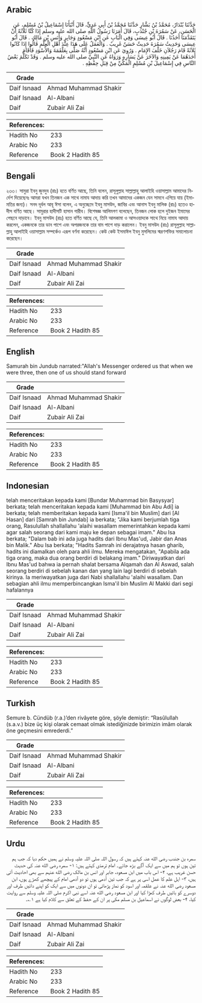 ## Arabic


<div dir="rtl" lang="ar" style={{fontSize:'larger',backgroundColor:'#f8f9fa',padding:20}}>
حَدَّثَنَا بُنْدَارٌ، مُحَمَّدُ بْنُ بَشَّارٍ حَدَّثَنَا مُحَمَّدُ بْنُ أَبِي عَدِيٍّ، قَالَ أَنْبَأَنَا إِسْمَاعِيلُ بْنُ مُسْلِمٍ، عَنِ الْحَسَنِ، عَنْ سَمُرَةَ بْنِ جُنْدَبٍ، قَالَ أَمَرَنَا رَسُولُ اللَّهِ صلى الله عليه وسلم إِذَا كُنَّا ثَلاَثَةً أَنْ يَتَقَدَّمَنَا أَحَدُنَا ‏.‏ قَالَ أَبُو عِيسَى وَفِي الْبَابِ عَنِ ابْنِ مَسْعُودٍ وَجَابِرٍ وَأَنَسِ بْنِ مَالِكٍ ‏.‏ قَالَ أَبُو عِيسَى وَحَدِيثُ سَمُرَةَ حَدِيثٌ حَسَنٌ غَرِيبٌ ‏.‏ وَالْعَمَلُ عَلَى هَذَا عِنْدَ أَهْلِ الْعِلْمِ قَالُوا إِذَا كَانُوا ثَلاَثَةً قَامَ رَجُلاَنِ خَلْفَ الإِمَامِ ‏.‏ وَرُوِيَ عَنِ ابْنِ مَسْعُودٍ أَنَّهُ صَلَّى بِعَلْقَمَةَ وَالأَسْوَدِ فَأَقَامَ أَحَدَهُمَا عَنْ يَمِينِهِ وَالآخَرَ عَنْ يَسَارِهِ وَرَوَاهُ عَنِ النَّبِيِّ صلى الله عليه وسلم ‏.‏ وَقَدْ تَكَلَّمَ بَعْضُ النَّاسِ فِي إِسْمَاعِيلَ بْنِ مُسْلِمٍ الْمَكِّيِّ مِنْ قِبَلِ حِفْظِهِ ‏.‏
</div>
<div style={{backgroundColor:'#f8f9fa',padding:20, marginBottom: 10}}><table> <thead> <tr> <th>Grade</th> <th></th> </tr> </thead> <tbody> <tr><td>Daif Isnaad</td><td>Ahmad Muhammad Shakir</td></tr><tr><td>Daif Isnaad</td><td>Al-Albani</td></tr><tr><td>Daif</td><td>Zubair Ali Zai</td></tr></tbody></table><table> <thead> <tr> <th>References:</th> <th></th> </tr> </thead> <tbody><tr><td>Hadith No</td><td>233</td></tr><tr><td>Arabic No</td><td>233</td></tr><tr><td>Reference</td><td>Book 2 Hadith 85</td></tr></tbody></table></div>

## Bengali


<div dir="ltr" lang="bn" style={{fontSize:'larger',backgroundColor:'#f8f9fa',padding:20}}>
২৩৩। সামুরা ইবনু জুনদুব (রাঃ) হতে বর্ণিত আছে, তিনি বলেন, রাসূলুল্লাহ সাল্লাল্লাহু আলাইহি ওয়াসাল্লাম আমাদের নির্দেশ দিয়েছেনঃ আমরা যখন তিনজন এক সাথে নামায আদায় করি তখন আমাদের একজন যেন সামনে এগিয়ে যায় (ইমামতির জন্য)। সনদ দূর্বল আবূ ঈসা বলেন, এ অনুচ্ছেদে ইবনু মাসউদ, জাবির এবং আনাস ইবনু মালিক (রাঃ) হতেও হাদীস বর্ণিত আছে। সামুরার হাদীসটি হাসান গারীব। বিশেষজ্ঞ আলিমগণ বলেছেন, তিনজন লোক হলে দুইজন ইমামের পেছনে দাড়াবে। ইবনু মাসউদ (রাঃ) হতে বর্ণিত আছে যে, তিনি আলকামা ও আসওয়াদকে সাথে নিয়ে নামায আদায় করলেন, একজনকে তার ডান পাশে এবং অপরজনকে তার বাম পাশে দাড় করালেন। ইবনু মাসউদ (রাঃ) রাসূলুল্লাহ সাল্লাল্লাহু আলাইহি ওয়াসাল্লাম সম্পর্কেও এরূপ বর্ণনা করেছেন। কেউ কেউ ইসমাঈল ইবনু মুসলিমের স্মরণশক্তির সমালোচনা করেছেন।
</div>
<div style={{backgroundColor:'#f8f9fa',padding:20, marginBottom: 10}}><table> <thead> <tr> <th>Grade</th> <th></th> </tr> </thead> <tbody> <tr><td>Daif Isnaad</td><td>Ahmad Muhammad Shakir</td></tr><tr><td>Daif Isnaad</td><td>Al-Albani</td></tr><tr><td>Daif</td><td>Zubair Ali Zai</td></tr></tbody></table><table> <thead> <tr> <th>References:</th> <th></th> </tr> </thead> <tbody><tr><td>Hadith No</td><td>233</td></tr><tr><td>Arabic No</td><td>233</td></tr><tr><td>Reference</td><td>Book 2 Hadith 85</td></tr></tbody></table></div>

## English


<div dir="ltr" lang="en" style={{fontSize:'larger',backgroundColor:'#f8f9fa',padding:20}}>
Samurah bin Jundub narrated:"Allah's Messenger ordered us that when we were three, then one of us should stand forward
</div>
<div style={{backgroundColor:'#f8f9fa',padding:20, marginBottom: 10}}><table> <thead> <tr> <th>Grade</th> <th></th> </tr> </thead> <tbody> <tr><td>Daif Isnaad</td><td>Ahmad Muhammad Shakir</td></tr><tr><td>Daif Isnaad</td><td>Al-Albani</td></tr><tr><td>Daif</td><td>Zubair Ali Zai</td></tr></tbody></table><table> <thead> <tr> <th>References:</th> <th></th> </tr> </thead> <tbody><tr><td>Hadith No</td><td>233</td></tr><tr><td>Arabic No</td><td>233</td></tr><tr><td>Reference</td><td>Book 2 Hadith 85</td></tr></tbody></table></div>

## Indonesian


<div dir="ltr" lang="id" style={{fontSize:'larger',backgroundColor:'#f8f9fa',padding:20}}>
telah menceritakan kepada kami [Bundar Muhammad bin Basysyar] berkata; telah menceritakan kepada kami [Muhammad bin Abu Adi] ia berkata; telah memberitakan kepada kami [Isma'il bin Muslim] dari [Al Hasan] dari [Samrah bin Jundab] ia berkata; "Jika kami berjumlah tiga orang, Rasulullah shallallahu 'alaihi wasallam memerintahkan kepada kami agar salah seorang dari kami maju ke depan sebagai imam." Abu Isa berkata; "Dalam bab ini ada juga hadits dari Ibnu Mas'ud, Jabir dan Anas bin Malik." Abu Isa berkata; "Hadits Samrah ini derajatnya hasan gharib, hadits ini diamalkan oleh para ahli ilmu. Mereka mengatakan, "Apabila ada tiga orang, maka dua orang berdiri di belakang imam." Diriwayatkan dari Ibnu Mas'ud bahwa ia pernah shalat bersama Alqamah dan Al Aswad, salah seorang berdiri di sebelah kanan dan yang lain lagi berdiri di sebelah kirinya. Ia meriwayatkan juga dari Nabi shallallahu 'alaihi wasallam. Dan sebagian ahli ilmu memperbincangkan Isma'il bin Muslim Al Makki dari segi hafalannya
</div>
<div style={{backgroundColor:'#f8f9fa',padding:20, marginBottom: 10}}><table> <thead> <tr> <th>Grade</th> <th></th> </tr> </thead> <tbody> <tr><td>Daif Isnaad</td><td>Ahmad Muhammad Shakir</td></tr><tr><td>Daif Isnaad</td><td>Al-Albani</td></tr><tr><td>Daif</td><td>Zubair Ali Zai</td></tr></tbody></table><table> <thead> <tr> <th>References:</th> <th></th> </tr> </thead> <tbody><tr><td>Hadith No</td><td>233</td></tr><tr><td>Arabic No</td><td>233</td></tr><tr><td>Reference</td><td>Book 2 Hadith 85</td></tr></tbody></table></div>

## Turkish


<div dir="ltr" lang="tr" style={{fontSize:'larger',backgroundColor:'#f8f9fa',padding:20}}>
Semure b. Cündüb (r.a.)’den rivâyete göre, şöyle demiştir: “Rasûlullah (s.a.v.) bize üç kişi olarak cemaat olmak istediğinizde birimizin imâm olarak öne geçmesini emrederdi.”
</div>
<div style={{backgroundColor:'#f8f9fa',padding:20, marginBottom: 10}}><table> <thead> <tr> <th>Grade</th> <th></th> </tr> </thead> <tbody> <tr><td>Daif Isnaad</td><td>Ahmad Muhammad Shakir</td></tr><tr><td>Daif Isnaad</td><td>Al-Albani</td></tr><tr><td>Daif</td><td>Zubair Ali Zai</td></tr></tbody></table><table> <thead> <tr> <th>References:</th> <th></th> </tr> </thead> <tbody><tr><td>Hadith No</td><td>233</td></tr><tr><td>Arabic No</td><td>233</td></tr><tr><td>Reference</td><td>Book 2 Hadith 85</td></tr></tbody></table></div>

## Urdu


<div dir="rtl" lang="ur" style={{fontSize:'larger',backgroundColor:'#f8f9fa',padding:20}}>
سمرہ بن جندب رضی الله عنہ کہتے ہیں کہ رسول اللہ صلی اللہ علیہ وسلم نے ہمیں حکم دیا کہ جب ہم تین ہوں تو ہم میں سے ایک آگے بڑھ جائے۔ امام ترمذی کہتے ہیں: ۱- سمرہ رضی الله عنہ کی حدیث حسن غریب ہے، ۲- اس باب میں ابن مسعود، جابر اور انس بن مالک رضی الله عنہم سے بھی احادیث آئی ہیں، ۳- اہل علم کا عمل اسی پر ہے کہ جب تین آدمی ہوں تو دو آدمی امام کے پیچھے کھڑے ہوں، ابن مسعود رضی الله عنہ نے علقمہ اور اسود کو نماز پڑھائی تو ان دونوں میں سے ایک کو اپنے دائیں طرف اور دوسرے کو بائیں طرف کھڑا کیا اور ابن مسعود رضی الله عنہ اسے نبی اکرم صلی اللہ علیہ وسلم سے روایت کیا، ۴- بعض لوگوں نے اسماعیل بن مسلم مکی پر ان کے حفظ کے تعلق سے کلام کیا ہے ۱؎۔
</div>
<div style={{backgroundColor:'#f8f9fa',padding:20, marginBottom: 10}}><table> <thead> <tr> <th>Grade</th> <th></th> </tr> </thead> <tbody> <tr><td>Daif Isnaad</td><td>Ahmad Muhammad Shakir</td></tr><tr><td>Daif Isnaad</td><td>Al-Albani</td></tr><tr><td>Daif</td><td>Zubair Ali Zai</td></tr></tbody></table><table> <thead> <tr> <th>References:</th> <th></th> </tr> </thead> <tbody><tr><td>Hadith No</td><td>233</td></tr><tr><td>Arabic No</td><td>233</td></tr><tr><td>Reference</td><td>Book 2 Hadith 85</td></tr></tbody></table></div>